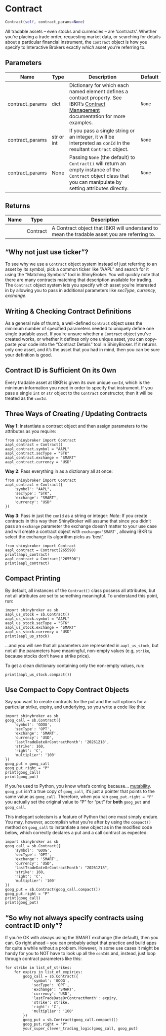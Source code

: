 # Contract { #shinybroker.Contract }

```python
Contract(self, contract_params=None)
```

All tradable assets -- even stocks and currencies -- are 'contracts'.
Whether you're placing a trade order, requesting market data,
or searching for details about a particular financial instrument,
the `Contract` object is how you specify to Interactive Brokers exactly
*which* asset you're referring to.

## Parameters {.doc-section .doc-section-parameters}

| Name            | Type       | Description                                                                                                                                                                                                                      | Default   |
|-----------------|------------|----------------------------------------------------------------------------------------------------------------------------------------------------------------------------------------------------------------------------------|-----------|
| contract_params | dict       | Dictionary for which each named element defines a contract property. See IBKR's [Contract Management]( https://www.interactivebrokers.com/campus/ibkr-api-page/contracts/#contract-management ) documentation for more examples. | `None`    |
| contract_params | str or int | If you pass a single string or an integer, it will be interpreted as `conId` in the resultant `Contract` object.                                                                                                                 | `None`    |
| contract_params | None       | Passing `None` (the default) to `Contract()` will return an empty instance of the `Contract` object class that you can manipulate by setting attributes directly.                                                                | `None`    |

## Returns {.doc-section .doc-section-returns}

| Name   | Type     | Description                                                                                  |
|--------|----------|----------------------------------------------------------------------------------------------|
|        | Contract | A Contract object that IBKR will understand to mean the tradable asset you are referring to. |

## "Why not just use ticker"? {.doc-section .doc-section-why-not-just-use-ticker}

To see why we use a `Contract` object system instead of just referring to an
 asset by its symbol, pick a common ticker like "AAPL" and search for it
using the "Matching Symbols" tool in ShinyBroker. You will quickly note
that there are many contracts matching that description available for
trading. The `Contract` object system lets you specify which asset you're
interested in by allowing you to pass in additional parameters like
*secType*, *currency*, *exchange*.

## Writing & Checking Contract Definitions {.doc-section .doc-section-writing--checking-contract-definitions}

As a general rule of thumb, a well-defined `Contract` object uses the
minimum number of specified parameters needed to uniquely define one
single tradable asset. If you're unsure whether a `Contract` object
you've created works, or whether it defines only one unique asset,
you can copy-paste your code into the "Contract Details" tool in
ShinyBroker. If it returns only one asset, and it's the asset that you
had in mind, then you can be sure your definition is good.

## Contract ID is Sufficient On its Own {.doc-section .doc-section-contract-id-is-sufficient-on-its-own}

Every tradable asset at IBKR is given its own unique `conId`, which is
the minimum information you need in order to specify that instrument. If
you pass a single `int` or `str` object to the `Contract` constructor,
then it will be treated as the `conId`.

## Three Ways of Creating / Updating Contracts {.doc-section .doc-section-three-ways-of-creating--updating-contracts}

**Way 1**: Instantiate a contract object and then assign parameters to the
attributes as you require:
```
from shinybroker import Contract
aapl_contract = Contract()
aapl_contract.symbol = "AAPL"
aapl_contract.secType = "STK"
aapl_contract.exchange = "SMART"
aapl_contract.currency = "USD"
```

**Way 2**: Pass everything in as a dictionary all at once:
```
from shinybroker import Contract
aapl_contract = Contract({
    'symbol': "AAPL",
    'secType': "STK",
    'exchange': "SMART",
    'currency': "USD"
})
```

**Way 3**: Pass in just the `conId` as a string or integer:
*Note*: If you create contracts in this way then ShinyBroker will assume
that since you didn't pass an `exchange` parameter the exchange doesn't
matter to your use case and will create a contract object with
`exchange='SMART'`, allowing IBKR to select the exchange its algorithm picks
 as 'best'.
```
from shinybroker import Contract
aapl_contract = Contract(265598)
print(aapl_contract)
aapl_contract = Contract("265598")
print(aapl_contract)
```

## Compact Printing {.doc-section .doc-section-compact-printing}

By default, all instances of the `Contract()` class possess all
attributes, but not all attributes are set to something meaningful. To
understand this point, run:
```
import shinybroker as sb
aapl_us_stock = sb.Contract()
aapl_us_stock.symbol = "AAPL"
aapl_us_stock.secType = "STK"
aapl_us_stock.exchange = "SMART"
aapl_us_stock.currency = "USD"
print(aapl_us_stock)
```
...and you will see that all parameters are represented in `aapl_us_stock`,
but not all the parameters have meaningful, non-empty values (e.g, `strike`,
because stocks don't have a strike price).

To get a clean dictionary containing only the non-empty values, run:
```
print(aapl_us_stock.compact())
```

## Use Compact to Copy Contract Objects {.doc-section .doc-section-use-compact-to-copy-contract-objects}

Say you want to create contracts for the put and the call options for a
particular strike, expiry, and underlying, so you write a code like this:
```
import shinybroker as sb
goog_call = sb.Contract({
    'symbol': 'GOOG',
    'secType': 'OPT',
    'exchange': 'SMART',
    'currency': 'USD',
    'lastTradeDateOrContractMonth': '20261218',
    'strike': 160,
    'right': 'C',
    'multiplier': '100'
})
goog_put = goog_call
goog_put.right = "P"
print(goog_call)
print(goog_put)
```
If you're used to Python, you know what's coming because... [mutability](
https://shiny.posit.co/py/docs/reactive-mutable.html
). `goog_put` isn't a true copy of `goog_call`, it's just a pointer that
points to the same value as `goog_call`. Therefore, when you ran
`goog_put.right = "P"` you actually set the original value to "P" for
"put" for **both** `goog_put` and `goog_call`.

This inelegant solecism is a feature of Python that one must simply endure.
You may, however, accomplish what you're after by using the `compact()`
method on `goog_call` to instantiate a new object as in the modified
code below, which correctly declares a put and a call contract as expected:
```
import shinybroker as sb
goog_call = sb.Contract({
    'symbol': 'GOOG',
    'secType': 'OPT',
    'exchange': 'SMART',
    'currency': 'USD',
    'lastTradeDateOrContractMonth': "20261218",
    'strike': 160,
    'right': 'C',
    'multiplier': '100'
})
goog_put = sb.Contract(goog_call.compact())
goog_put.right = "P"
print(goog_call)
print(goog_put)
```

## "So why not always specify contracts using contract ID only"? {.doc-section .doc-section-so-why-not-always-specify-contracts-using-contract-id-only}

If you're OK with always using the SMART exchange (the default),
then you can. Go right ahead -- you can probably adopt that practice and
build apps for quite a while without a problem. However, in some use
cases it might be handy for you to NOT have to look up all the `conId`s
and, instead, just loop through contract parameters like this:
```
for strike in list_of_strikes:
    for expiry in list_of_expiries:
        goog_call = sb.Contract({
            'symbol': 'GOOG',
            'secType': 'OPT',
            'exchange': 'SMART',
            'currency': 'USD',
            'lastTradeDateOrContractMonth': expiry,
            'strike': strike,
            'right': 'C',
            'multiplier': '100'
        })
        goog_put = sb.Contract(goog_call.compact())
        goog_put.right = "P"
        your_super_clever_trading_logic(goog_call, goog_put)
```